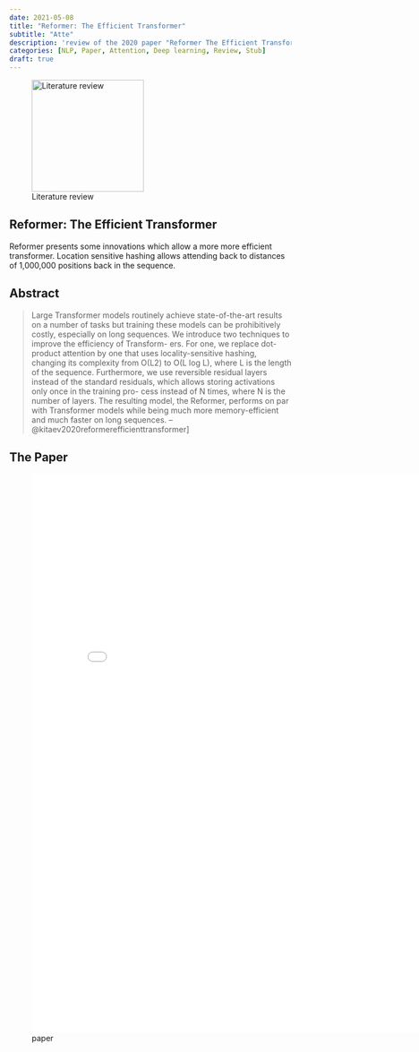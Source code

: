 ```yaml
---
date: 2021-05-08
title: "Reformer: The Efficient Transformer"
subtitle: "Atte"
description: 'review of the 2020 paper "Reformer The Efficient Transformer" on improving the transformer architecture for the deeplearning.ai NLP specialization.'
categories: [NLP, Paper, Attention, Deep learning, Review, Stub]
draft: true
---
```


![Literature review](/images/literature-review-open-book.jpg){.column-margin .nolightbox width="200px"}

## Reformer: The Efficient Transformer

Reformer presents some innovations which allow a more more efficient transformer.
Location sensitive hashing allows attending back to distances of 1,000,000 positions back in the sequence.

## Abstract

> Large Transformer models routinely achieve state-of-the-art results on a number
of tasks but training these models can be prohibitively costly, especially on long
sequences. We introduce two techniques to improve the efficiency of Transform-
ers. For one, we replace dot-product attention by one that uses locality-sensitive
hashing, changing its complexity from O(L2) to O(L log L), where L is the length
of the sequence. Furthermore, we use reversible residual layers instead of the
standard residuals, which allows storing activations only once in the training pro-
cess instead of N times, where N is the number of layers. The resulting model,
the Reformer, performs on par with Transformer models while being much more
memory-efficient and much faster on long sequences. --@kitaev2020reformerefficienttransformer]

## The Paper

![paper](./paper.pdf){.col-page width=800px height=1000px group="slides"}



